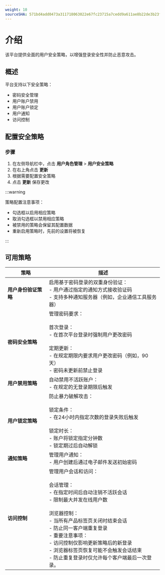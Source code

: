 ```yaml
---
weight: 10
sourceSHA: 571bd4add0473a311718063022e67fc23715a7cedd9a611ae8b22de3b23f9c16
---
```


# 介绍

该平台提供全面的用户安全策略，以增强登录安全性并防止恶意攻击。

## 概述

平台支持以下安全策略：

- 密码安全管理
- 用户账户禁用
- 用户账户锁定
- 用户通知
- 访问控制

## 配置安全策略

### 步骤

1. 在左侧导航栏中，点击 **用户角色管理** > **用户安全策略**
2. 在右上角点击 **更新** 
3. 根据需要配置安全策略
4. 点击 **更新** 保存更改

:::warning

策略配置注意事项：

- 勾选框以启用相应策略
- 取消勾选框以禁用相应策略
- 被禁用的策略会保留其配置数据
- 重新启用策略时，先前的设置将被恢复

:::

## 可用策略

| 策略                           | 描述                                                                                                                                                                                                                                                                                                                                                                                                                                                                                                                                                                   |
| ------------------------------ | ----------------------------------------------------------------------------------------------------------------------------------------------------------------------------------------------------------------------------------------------------------------------------------------------------------------------------------------------------------------------------------------------------------------------------------------------------------------------------------------------------------------------------------------------------------------------------- |
| **用户身份验证策略**          | 启用基于密码登录的双重身份验证：<br />- 用户通过指定的通知方式接收验证码<br />- 支持多种通知服务器（例如，企业通信工具服务器）                                                                                                                                                                                                                                                                                                                                                                                                             |
| **密码安全策略**              | 管理密码要求：<br /><br />首次登录：<br />- 在首次平台登录时强制用户更改密码<br /><br />定期更新：<br />- 在规定期限内要求用户更改密码（例如，90天）<br />- 密码未更新前禁止登录                                                                                                                                                                                                                                                                                                                                                                                                                                          |
| **用户禁用策略**              | 自动禁用不活跃账户：<br />- 在规定的无登录期限后触发                                                                                                                                                                                                                                                                                                                                                                                                                                                                                                                  |
| **用户锁定策略**              | 防止暴力破解攻击：<br /><br />锁定条件：<br />- 在24小时内指定次数的登录失败后触发<br /><br />锁定时长：<br />- 账户将锁定指定分钟数<br />- 锁定期过后自动解锁                                                                                                                                                                                                                                                                                                                                                                                      |
| **通知策略**                  | 管理用户通知：<br />- 用户创建后通过电子邮件发送初始密码                                                                                                                                                                                                                                                                                                                                                                                                                                                                                                          |
| **访问控制**                  | 管理用户会话和访问：<br /><br />会话管理：<br />- 在指定时间后自动注销不活跃会话<br />- 限制最大并发在线用户数<br /><br />浏览器控制：<br />- 当所有产品标签页关闭时结束会话<br />- 防止同一客户端重复登录<br />- 重要注意事项：<br />- 访问控制仅影响更新策略后的新登录<br />- 浏览器标签页恢复可能不会触发会话结束<br />- 防止重复登录时仅允许每个客户端最后一次登录。 |
